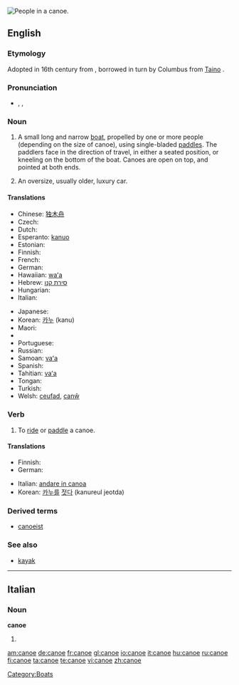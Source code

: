 {{wikipedia}}
[[Image:Muskoka canoe.jpg|thumb|right|People in a canoe.]]
{{also|canoë}}
==English==

===Etymology===
Adopted in 16th century from {{etyl|es}} {{term|lang=es|canoa}}, borrowed in turn by Columbus from [[w:Taino|Taino]] {{term|kanoa||dugout canoe}}.

===Pronunciation===
* {{enPR|kə-no͞o'}}, {{IPA|/kəˈnuː/}}, {{SAMPA|/k@"nu:/}}
*: {{rhymes|uː}}

===Noun===
{{en-noun}}

# A small long and narrow [[boat]], propelled by one or more people (depending on the size of canoe), using single-bladed [[paddle]]s. The paddlers face in the direction of travel, in either a seated position, or kneeling on the bottom of the boat. Canoes are open on top, and pointed at both ends.
# {{slang}} An oversize, usually older, luxury car.

====Translations====
{{trans-top|small long and narrow boat}}
* Chinese: [[独木舟]]
* Czech: {{t-|cs|kánoe|f}}
* Dutch: {{t+|nl|kano|m}}
* Esperanto: [[kanuo]]
* Estonian: {{t-|et|kanuu}}
* Finnish: {{t-|fi|kanootti}}
* French: {{t+|fr|canoë|m}}
* German: {{t+|de|Kanu|n}}
* Hawaiian: [[waʻa]]
* Hebrew: [[סירת קנו]]
* Hungarian: {{t+|hu|kenu}}
* Italian: {{t+|it|canoa|f}}
{{trans-mid}}
* Japanese: {{t-|ja|カヌー|tr=kanū|sc=Jpan}}
* Korean: [[카누]] (kanu)
* Maori: {{t-|mi|waka|xs=Maori}}
* {{trreq|Persian}}
* Portuguese: {{t+|pt|canoa}}
* Russian: {{t+|ru|каноэ|n|tr=kanóe|sc=Cyrl}}
* Samoan: [[vaʻa]]
* Spanish: {{t+|es|canoa|f}}
* Tahitian: [[vaʻa]]
* Tongan: {{tø|to|vaka|xs=Tongan}}
* Turkish: {{t+|tr|kano}}
* Welsh: [[ceufad]], [[canŵ]]
{{trans-bottom}}

{{trans-top|slang: an oversize}}
{{trans-mid}}
{{trans-bottom}}

===Verb===
{{en-verb|canoe|d}}

# To [[ride]] or [[paddle]] a canoe.

====Translations====
{{trans-top|to ride or paddle a canoe}}
* Finnish: {{t-|fi|meloa}}
* German: {{t+|de|paddeln}}
{{trans-mid}}
* Italian: [[andare in canoa]]
* Korean: [[카누]]를 [[젓다]] (kanureul jeotda)
{{trans-bottom}}

===Derived terms===
* [[canoeist]]

===See also===
* [[kayak]]

[[Category:Boats]]

----

==Italian==

===Noun===
'''canoe'''

# {{plural of|[[canoa]]|lang=Italian}}

[[am:canoe]]
[[de:canoe]]
[[fr:canoe]]
[[gl:canoe]]
[[io:canoe]]
[[it:canoe]]
[[hu:canoe]]
[[ru:canoe]]
[[fi:canoe]]
[[ta:canoe]]
[[te:canoe]]
[[vi:canoe]]
[[zh:canoe]]